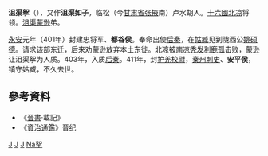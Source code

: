 '''沮渠挐'''（{{bd|？||411年|catIdx=J}}），又作'''沮渠如子'''，临松（今[[甘肃省|甘肃省]][[张掖|张掖]]南）卢水胡人。[[十六國|十六國]][[北凉|北凉]]将领。[[沮渠蒙逊|沮渠蒙逊]]弟。

[[永安_(北涼)|永安]]元年（401年）封建忠将军、'''都谷侯'''。奉命出使[[后秦|后秦]]，在[[姑臧|姑臧]]见到陇西公[[姚硕德|姚硕德]]。请求该部东迁，后来劝蒙逊放弃本土东徙。北凉被[[南凉|南凉]][[秃发利鹿孤|秃发利鹿孤]]击败，蒙逊让沮渠挐为人质。403年，入质[[后秦|后秦]]。411年，封[[护羌校尉|护羌校尉]]，[[秦州|秦州]][[刺史|刺史]]、'''安平侯'''，镇守姑臧，不久去世。

== 參考資料 ==
*《[[晉書|晉書]]·載記》
*《[[資治通鑑|資治通鑑]]》晉纪

[[Category:五胡十六国军事人物|J]]
[[Category:北凉|J]]
[[Category:十六国匈奴人|J]]
[[Category:沮渠姓|Na挐]]